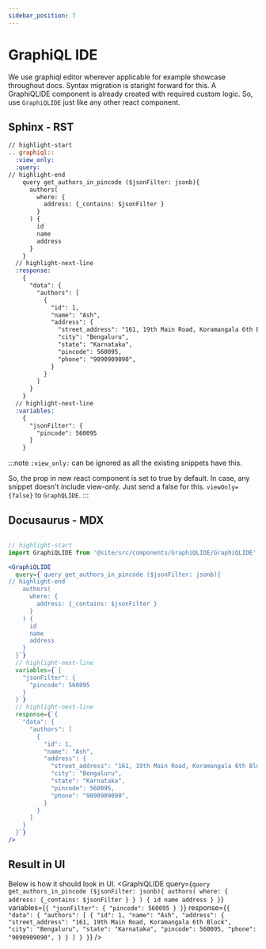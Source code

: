 ```yaml
---
sidebar_position: 7
---
```


# GraphiQL IDE

We use graphiql editor wherever applicable for example showcase throughout docs. Syntax migration is staright forward for this.
A GraphiQLIDE component is already created with required custom logic. So, use `GraphiQLIDE` just like any other react component.

## Sphinx - RST

```rest
// highlight-start
.. graphiql::
  :view_only:
  :query:
// highlight-end
    query get_authors_in_pincode ($jsonFilter: jsonb){
      authors(
        where: {
          address: {_contains: $jsonFilter }
        }
      ) {
        id
        name
        address
      }
    }
  // highlight-next-line
  :response:
    {
      "data": {
        "authors": [
          {
            "id": 1,
            "name": "Ash",
            "address": {
              "street_address": "161, 19th Main Road, Koramangala 6th Block",
              "city": "Bengaluru",
              "state": "Karnataka",
              "pincode": 560095,
              "phone": "9090909090",
            }
          }
        ]
      }
    }
  // highlight-next-line
  :variables:
    {
      "jsonFilter": {
        "pincode": 560095
      }
    }
```

:::note
  `:view_only:` can be ignored as all the existing snippets have this.

  So, the prop in new react component is set to true by default. In case, any snippet doesn't include view-only. Just send a false for this. `viewOnly={false}` to `GraphQLIDE`.
:::


## Docusaurus - MDX
```jsx

// highlight-start
import GraphiQLIDE from '@site/src/components/GraphiQLIDE/GraphiQLIDE';

<GraphiQLIDE
  query={`query get_authors_in_pincode ($jsonFilter: jsonb){
// highlight-end
    authors(
      where: {
        address: {_contains: $jsonFilter }
      }
    ) {
      id
      name
      address
    }
  }`}
  // highlight-next-line
  variables={`{
    "jsonFilter": {
      "pincode": 560095
    }
  }`}
  // highlight-next-line
  response={`{
    "data": {
      "authors": [
        {
          "id": 1,
          "name": "Ash",
          "address": {
            "street_address": "161, 19th Main Road, Koramangala 6th Block",
            "city": "Bengaluru",
            "state": "Karnataka",
            "pincode": 560095,
            "phone": "9090909090",
          }
        }
      ]
    }
  }`}
/>
```

## Result in UI

Below is how it should look in UI.
<GraphiQLIDE
  query={`query get_authors_in_pincode ($jsonFilter: jsonb){
    authors(
      where: {
        address: {_contains: $jsonFilter }
      }
    ) {
      id
      name
      address
    }
  }`}
  variables={`{
    "jsonFilter": {
      "pincode": 560095
    }
  }`}
  response={`{
    "data": {
      "authors": [
        {
          "id": 1,
          "name": "Ash",
          "address": {
            "street_address": "161, 19th Main Road, Koramangala 6th Block",
            "city": "Bengaluru",
            "state": "Karnataka",
            "pincode": 560095,
            "phone": "9090909090",
          }
        }
      ]
    }
  }`}
/>